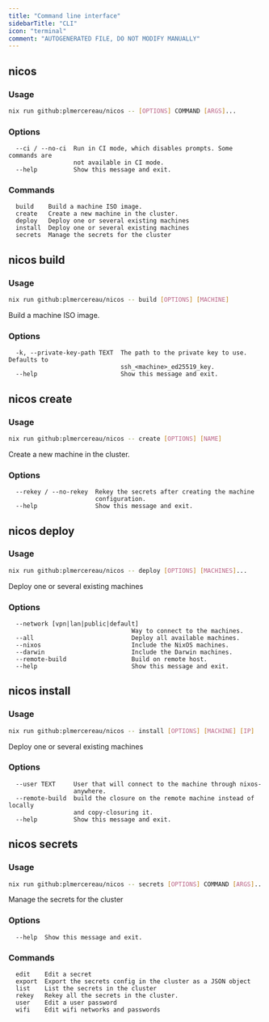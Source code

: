 ```yaml
---
title: "Command line interface"
sidebarTitle: "CLI"
icon: "terminal"
comment: "AUTOGENERATED FILE, DO NOT MODIFY MANUALLY"
---
```

## nicos
### Usage

```bash
nix run github:plmercereau/nicos -- [OPTIONS] COMMAND [ARGS]...
```

### Options
```
  --ci / --no-ci  Run in CI mode, which disables prompts. Some commands are
                  not available in CI mode.
  --help          Show this message and exit.
```

### Commands
```
  build    Build a machine ISO image.
  create   Create a new machine in the cluster.
  deploy   Deploy one or several existing machines
  install  Deploy one or several existing machines
  secrets  Manage the secrets for the cluster
```

## nicos build
### Usage

```bash
nix run github:plmercereau/nicos -- build [OPTIONS] [MACHINE]
```

  Build a machine ISO image.

### Options
```
  -k, --private-key-path TEXT  The path to the private key to use. Defaults to
                               ssh_<machine>_ed25519_key.
  --help                       Show this message and exit.
```

## nicos create
### Usage

```bash
nix run github:plmercereau/nicos -- create [OPTIONS] [NAME]
```

  Create a new machine in the cluster.

### Options
```
  --rekey / --no-rekey  Rekey the secrets after creating the machine
                        configuration.
  --help                Show this message and exit.
```

## nicos deploy
### Usage

```bash
nix run github:plmercereau/nicos -- deploy [OPTIONS] [MACHINES]...
```

  Deploy one or several existing machines

### Options
```
  --network [vpn|lan|public|default]
                                  Way to connect to the machines.
  --all                           Deploy all available machines.
  --nixos                         Include the NixOS machines.
  --darwin                        Include the Darwin machines.
  --remote-build                  Build on remote host.
  --help                          Show this message and exit.
```

## nicos install
### Usage

```bash
nix run github:plmercereau/nicos -- install [OPTIONS] [MACHINE] [IP]
```

  Deploy one or several existing machines

### Options
```
  --user TEXT     User that will connect to the machine through nixos-
                  anywhere.
  --remote-build  build the closure on the remote machine instead of locally
                  and copy-closuring it.
  --help          Show this message and exit.
```

## nicos secrets
### Usage

```bash
nix run github:plmercereau/nicos -- secrets [OPTIONS] COMMAND [ARGS]...
```

  Manage the secrets for the cluster

### Options
```
  --help  Show this message and exit.
```

### Commands
```
  edit    Edit a secret
  export  Export the secrets config in the cluster as a JSON object
  list    List the secrets in the cluster
  rekey   Rekey all the secrets in the cluster.
  user    Edit a user password
  wifi    Edit wifi networks and passwords
```

